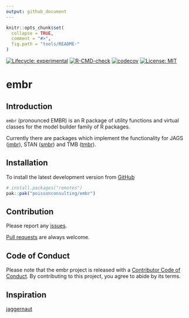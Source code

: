 ```yaml
---
output: github_document
---
```


<!-- README.md is generated from README.Rmd. Please edit that file -->

```r
knitr::opts_chunk$set(
  collapse = TRUE,
  comment = "#>",
  fig.path = "tools/README-"
)
```

<!-- badges: start -->
[![Lifecycle: experimental](https://img.shields.io/badge/lifecycle-experimental-orange.svg)](https://lifecycle.r-lib.org/articles/stages.html#experimental)
[![R-CMD-check](https://github.com/poissonconsulting/embr/actions/workflows/R-CMD-check.yaml/badge.svg)](https://github.com/poissonconsulting/embr/actions/workflows/R-CMD-check.yaml)
[![codecov](https://codecov.io/github/poissonconsulting/embr/branch/main/graph/badge.svg?token=RSs3t4kgR0)](https://codecov.io/github/poissonconsulting/mbr)
[![License: MIT](https://img.shields.io/badge/License-MIT-green.svg)](https://opensource.org/licenses/MIT)
<!-- badges: end -->

# embr

## Introduction

`embr` (pronounced EMBR) is an R package of utility functions and virtual classes for the model builder family of R packages.

Currently there are packages which implement the functionality for JAGS ([jmbr](https://github.com/poissonconsulting/jmbr)), STAN ([smbr](https://github.com/poissonconsulting/smbr)) and TMB ([tmbr](https://github.com/poissonconsulting/tmbr)).

## Installation

To install the latest development version from [GitHub](https://github.com/poissonconsulting/embr)
```r
# install.packages("remotes")
pak::pak("poissonconsulting/embr")
```

## Contribution

Please report any [issues](https://github.com/poissonconsulting/embr/issues).

[Pull requests](https://github.com/poissonconsulting/embr/pulls) are always welcome.

## Code of Conduct

Please note that the embr project is released with a [Contributor Code of Conduct](https://contributor-covenant.org/version/2/0/CODE_OF_CONDUCT.html). By contributing to this project, you agree to abide by its terms.


## Inspiration

[jaggernaut](https://github.com/poissonconsulting/jaggernaut)
